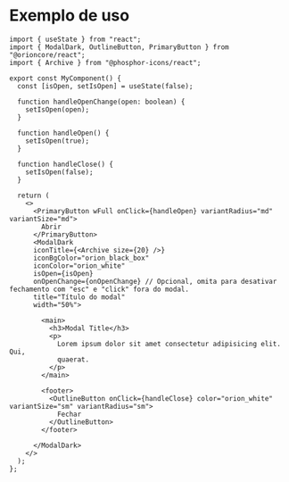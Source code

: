 
<Meta title="Dialog/Modal/Docs-ModalDark" />

# Exemplo de uso

```tsx
import { useState } from "react";
import { ModalDark, OutlineButton, PrimaryButton } from "@orioncore/react";
import { Archive } from "@phosphor-icons/react";

export const MyComponent() {
  const [isOpen, setIsOpen] = useState(false);

  function handleOpenChange(open: boolean) {
    setIsOpen(open);
  }

  function handleOpen() {
    setIsOpen(true);
  }

  function handleClose() {
    setIsOpen(false);
  }

  return (
    <>
      <PrimaryButton wFull onClick={handleOpen} variantRadius="md" variantSize="md">
        Abrir
      </PrimaryButton>
      <ModalDark 
      iconTitle={<Archive size={20} />}
      iconBgColor="orion_black_box"
      iconColor="orion_white"
      isOpen={isOpen}
      onOpenChange={onOpenChange} // Opcional, omita para desativar fechamento com "esc" e "click" fora do modal.
      title="Título do modal"
      width="50%">

        <main>
          <h3>Modal Title</h3>
          <p>
            Lorem ipsum dolor sit amet consectetur adipisicing elit. Qui,
            quaerat.
          </p>
        </main>

        <footer>
          <OutlineButton onClick={handleClose} color="orion_white" variantSize="sm" variantRadius="sm">
            Fechar
          </OutlineButton>
        </footer>

      </ModalDark>
    </>
  );
};
```
